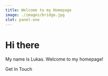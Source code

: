```yaml
---
title: Welcome to my Homepage
image: ./images/bridge.jpg
slot: panel-one
---
```



# Hi there <Wave/>

My name is <span class="text-primary font-mono">Lukas</span>. Welcome to my homepage!

<AppLink as="a" href="/contact" class="group mt-5">Get In Touch<MailIcon class="group-hover:animate-bounce" /></AppLink>
